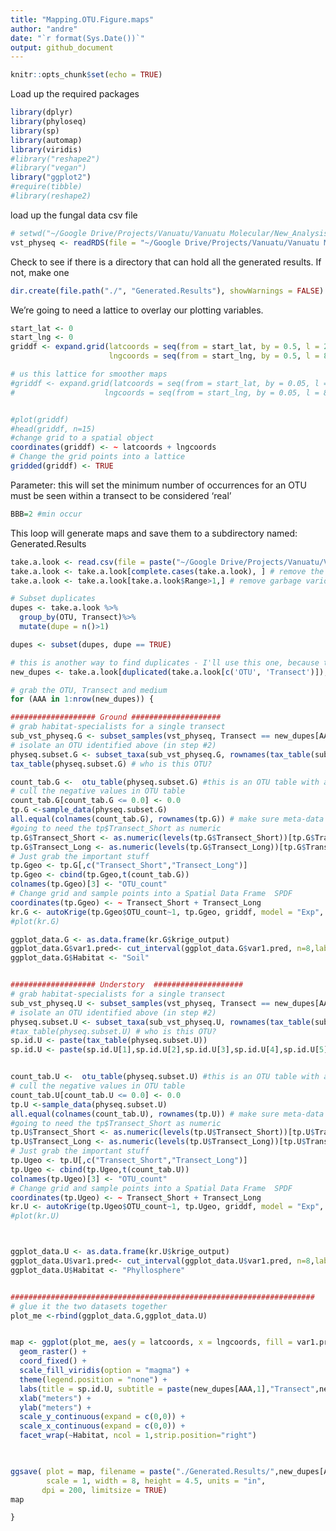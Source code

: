 ```yaml
---
title: "Mapping.OTU.Figure.maps"
author: "andre"
date: "`r format(Sys.Date())`"
output: github_document
---
```


```r
knitr::opts_chunk$set(echo = TRUE)
```
Load up the required packages 
```r
library(dplyr)
library(phyloseq)
library(sp)
library(automap)
library(viridis)
#library("reshape2")
#library("vegan")
library("ggplot2")
#require(tibble)
#library(reshape2)
```
load up the fungal data csv file 
```r
# setwd("~/Google Drive/Projects/Vanuatu/Vanuatu Molecular/New_Analysis/R")
vst_physeq <- readRDS(file = "~/Google Drive/Projects/Vanuatu/Vanuatu Molecular/New_Analysis/R/vst_physeq_geog.rds") ## a phyloseq object containing a transformed otu table 
```

Check to see if there is a directory that can hold all the generated results. If not, make one
```r
dir.create(file.path("./", "Generated.Results"), showWarnings = FALSE)
```


We're going to need a lattice to overlay our plotting variables.
```r
start_lat <- 0
start_lng <- 0
griddf <- expand.grid(latcoords = seq(from = start_lat, by = 0.5, l = 21),
                      lngcoords = seq(from = start_lng, by = 0.5, l = 81))

# us this lattice for smoother maps
#griddf <- expand.grid(latcoords = seq(from = start_lat, by = 0.05, l = 210),
#                    lngcoords = seq(from = start_lng, by = 0.05, l = 810))


#plot(griddf)
#head(griddf, n=15)
#change grid to a spatial object
coordinates(griddf) <- ~ latcoords + lngcoords
# Change the grid points into a lattice 
gridded(griddf) <- TRUE
```
Parameter: 
this will set the minimum number of occurrences for an OTU must be seen within a transect to be considered 'real'
```r
BBB=2 #min occur
```
This loop will generate maps and save them to a subdirectory named: Generated.Results
```r
take.a.look <- read.csv(file = paste("~/Google Drive/Projects/Vanuatu/Vanuatu Molecular/New_Analysis/R/Mapping.single.sp/Mantel.0.05/Maps/",BBB,"otu.range.habitat.generalist.csv"), header = TRUE)
take.a.look <- take.a.look[complete.cases(take.a.look), ] # remove the NA's
take.a.look <- take.a.look[take.a.look$Range>1,] # remove garbage variograms (you can also take a look at the maps in the corresponding directory)

# Subset duplicates 
dupes <- take.a.look %>%
  group_by(OTU, Transect)%>% 
  mutate(dupe = n()>1)

dupes <- subset(dupes, dupe == TRUE)

# this is another way to find duplicates - I'll use this one, because the end product will be easier to use for subsetting 
new_dupes <- take.a.look[duplicated(take.a.look[c('OTU', 'Transect')]),] 

# grab the OTU, Transect and medium 
for (AAA in 1:nrow(new_dupes)) {

################### Ground ####################
# grab habitat-specialists for a single transect
sub_vst_physeq.G <- subset_samples(vst_physeq, Transect == new_dupes[AAA,2] & Sample_Type == "Ground")
# isolate an OTU identified above (in step #2)
physeq.subset.G <- subset_taxa(sub_vst_physeq.G, rownames(tax_table(sub_vst_physeq.G)) %in% c(paste(new_dupes[AAA,1]))) # the last part of this code can be a list, or multiple c("otu1","otu2")
tax_table(physeq.subset.G) # who is this OTU?

count_tab.G <-  otu_table(physeq.subset.G) #this is an OTU table with abundences for the OTUs subsetted above 
# cull the negative values in OTU table 
count_tab.G[count_tab.G <= 0.0] <- 0.0
tp.G <-sample_data(physeq.subset.G)
all.equal(colnames(count_tab.G), rownames(tp.G)) # make sure meta-data and OTU match up
#going to need the tp$Transect_Short as numeric 
tp.G$Transect_Short <- as.numeric(levels(tp.G$Transect_Short))[tp.G$Transect_Short]
tp.G$Transect_Long <- as.numeric(levels(tp.G$Transect_Long))[tp.G$Transect_Long]
# Just grab the important stuff
tp.Ggeo <- tp.G[,c("Transect_Short","Transect_Long")]
tp.Ggeo <- cbind(tp.Ggeo,t(count_tab.G))
colnames(tp.Ggeo)[3] <- "OTU_count"
# Change grid and sample points into a Spatial Data Frame  SPDF
coordinates(tp.Ggeo) <- ~ Transect_Short + Transect_Long
kr.G <- autoKrige(tp.Ggeo$OTU_count~1, tp.Ggeo, griddf, model = "Exp", fix.values = c(0,NA,NA))
#plot(kr.G)

ggplot_data.G <- as.data.frame(kr.G$krige_output)
ggplot_data.G$var1.pred<- cut_interval(ggplot_data.G$var1.pred, n=8,labels = FALSE) # chop the data into ordinal data - otherwise maps are hard to read 
ggplot_data.G$Habitat <- "Soil"


################### Understory  ####################
# grab habitat-specialists for a single transect
sub_vst_physeq.U <- subset_samples(vst_physeq, Transect == new_dupes[AAA,2] & Sample_Type == "Understory")
# isolate an OTU identified above (in step #2)
physeq.subset.U <- subset_taxa(sub_vst_physeq.U, rownames(tax_table(sub_vst_physeq.U)) %in% c(paste(new_dupes[AAA,1]))) # the last part of this code can be a list, or multiple c("otu1","otu2")
#tax_table(physeq.subset.U) # who is this OTU?
sp.id.U <- paste(tax_table(physeq.subset.U))
sp.id.U <- paste(sp.id.U[1],sp.id.U[2],sp.id.U[3],sp.id.U[4],sp.id.U[5],sp.id.U[6],sp.id.U[7])


count_tab.U <-  otu_table(physeq.subset.U) #this is an OTU table with abundences for the OTUs subsetted above 
# cull the negative values in OTU table 
count_tab.U[count_tab.U <= 0.0] <- 0.0
tp.U <-sample_data(physeq.subset.U)
all.equal(colnames(count_tab.U), rownames(tp.U)) # make sure meta-data and OTU match up
#going to need the tp$Transect_Short as numeric 
tp.U$Transect_Short <- as.numeric(levels(tp.U$Transect_Short))[tp.U$Transect_Short]
tp.U$Transect_Long <- as.numeric(levels(tp.U$Transect_Long))[tp.U$Transect_Long]
# Just grab the important stuff
tp.Ugeo <- tp.U[,c("Transect_Short","Transect_Long")]
tp.Ugeo <- cbind(tp.Ugeo,t(count_tab.U))
colnames(tp.Ugeo)[3] <- "OTU_count"
# Change grid and sample points into a Spatial Data Frame  SPDF
coordinates(tp.Ugeo) <- ~ Transect_Short + Transect_Long
kr.U <- autoKrige(tp.Ugeo$OTU_count~1, tp.Ugeo, griddf, model = "Exp", fix.values = c(0,NA,NA))
#plot(kr.U)



ggplot_data.U <- as.data.frame(kr.U$krige_output)
ggplot_data.U$var1.pred<- cut_interval(ggplot_data.U$var1.pred, n=8,labels = FALSE) # chop the data into ordinal data - otherwise maps are hard to read 
ggplot_data.U$Habitat <- "Phyllosphere"


####################################################################
# glue it the two datasets together
plot_me <-rbind(ggplot_data.G,ggplot_data.U)


map <- ggplot(plot_me, aes(y = latcoords, x = lngcoords, fill = var1.pred)) + 
  geom_raster() + 
  coord_fixed() + 
  scale_fill_viridis(option = "magma") +
  theme(legend.position = "none") +
  labs(title = sp.id.U, subtitle = paste(new_dupes[AAA,1],"Transect",new_dupes[AAA,2])) +
  xlab("meters") +
  ylab("meters") +
  scale_y_continuous(expand = c(0,0)) +
  scale_x_continuous(expand = c(0,0)) +
  facet_wrap(~Habitat, ncol = 1,strip.position="right")
  


ggsave( plot = map, filename = paste("./Generated.Results/",new_dupes[AAA,1],"Transect",new_dupes[AAA,2],".jpg"), device = NULL, path = NULL,
        scale = 1, width = 8, height = 4.5, units = "in", 
       dpi = 200, limitsize = TRUE)
map

}





```



